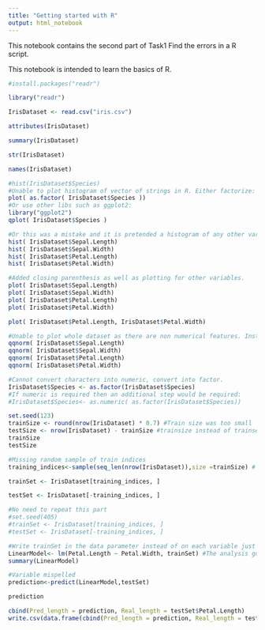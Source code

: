 ```yaml
---
title: "Getting started with R"
output: html_notebook
---
```


This notebook contains the second part of Task1 Find the errors in a R script.

This notebook is intended to learn the basics of R.

```r
#install.packages("readr")

library("readr")

IrisDataset <- read.csv("iris.csv")

attributes(IrisDataset)
```

```r
summary(IrisDataset)

str(IrisDataset)

names(IrisDataset)
```
```r
#hist(IrisDataset$Species)
#Unable to plot histogram of vector of strings in R. Either factorize:
plot( as.factor( IrisDataset$Species )) 
#Or use other libs such as ggplot2:
library("ggplot2")
qplot( IrisDataset$Species ) 

#Or this was a mistake and it is pretended a histogram of any other variable:
hist( IrisDataset$Sepal.Length)
hist( IrisDataset$Sepal.Width)
hist( IrisDataset$Petal.Length)
hist( IrisDataset$Petal.Width)

```
```r
#Added closing parenthesis as well as plotting for other variables.
plot( IrisDataset$Sepal.Length)
plot( IrisDataset$Sepal.Width)
plot( IrisDataset$Petal.Length)
plot( IrisDataset$Petal.Width)

plot( IrisDataset$Petal.Length, IrisDataset$Petal.Width)
```
```r
#Unable to plot whole dataset as there are non numerical features. Instead plot variable by variable.
qqnorm( IrisDataset$Sepal.Length)
qqnorm( IrisDataset$Sepal.Width)
qqnorm( IrisDataset$Petal.Length)
qqnorm( IrisDataset$Petal.Width)

```
```r
#Cannot convert characters into numeric, convert into factor.
IrisDataset$Species <- as.factor(IrisDataset$Species)
#If numeric is required then an additional step would be required:
#IrisDataset$Species<- as.numeric( as.factor(IrisDataset$Species))
```

```r
set.seed(123)
trainSize <- round(nrow(IrisDataset) * 0.7) #Train size was too small
testSize <- nrow(IrisDataset) - trainSize #trainsize instead of trainset
trainSize
testSize
```
```r
#Missing random sample of train indices
training_indices<-sample(seq_len(nrow(IrisDataset)),size =trainSize) # Select random sample of row numbers with size 'trainsize'

trainSet <- IrisDataset[training_indices, ]

testSet <- IrisDataset[-training_indices, ]

#No need to repeat this part
#set.seed(405)
#trainSet <- IrisDataset[training_indices, ]
#testSet <- IrisDataset[-training_indices, ]
```

```r
#Write trainSet in the data parameter instead of on each variable just to improve readability
LinearModel<- lm(Petal.Length ~ Petal.Width, trainSet) #The analysis goal is to predict a petal's length using the petal’s width.
summary(LinearModel)
```

```r
#Variable mispelled
prediction<-predict(LinearModel,testSet)

prediction
```
```r
cbind(Pred_length = prediction, Real_length = testSet$Petal.Length)
write.csv(data.frame(cbind(Pred_length = prediction, Real_length = testSet$Petal.Length)), file="sad.tab", row.names=TRUE)
```

